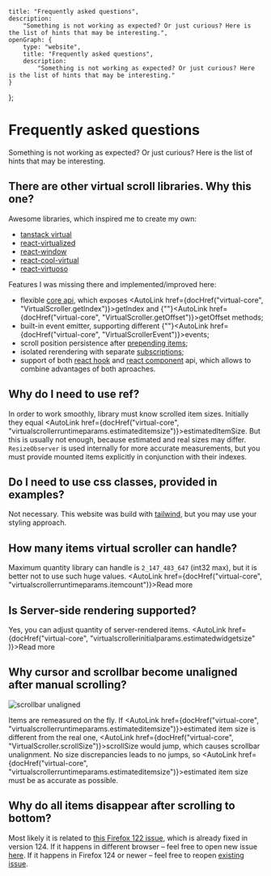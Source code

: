 
    title: "Frequently asked questions",
    description:
        "Something is not working as expected? Or just curious? Here is the list of hints that may be interesting.",
    openGraph: {
        type: "website",
        title: "Frequently asked questions",
        description:
            "Something is not working as expected? Or just curious? Here is the list of hints that may be interesting."
    }
};

# Frequently asked questions

Something is not working as expected? Or just curious? Here is the list of hints that may be interesting.

## There are other virtual scroll libraries. Why this one?

Awesome libraries, which inspired me to create my own:

-   [tanstack virtual](https://tanstack.com/virtual/)
-   [react-virtualized](https://github.com/bvaughn/react-virtualized)
-   [react-window](https://github.com/bvaughn/react-window)
-   [react-cool-virtual](https://github.com/wellyshen/react-cool-virtual)
-   [react-virtuoso](https://virtuoso.dev/)

Features I was missing there and implemented/improved here:

-   flexible [core api](/virtual/reference/virtual-core.virtualscroller.md),
    which exposes <AutoLink href={docHref("virtual-core", "VirtualScroller.getIndex")}>getIndex</AutoLink> and
    {""}<AutoLink href={docHref("virtual-core", "VirtualScroller.getOffset")}>getOffset</AutoLink> methods;
-   built-in event emitter, supporting different {""}<AutoLink href={docHref("virtual-core", "VirtualScrollerEvent")}>events</AutoLink>;
-   scroll position persistence after [prepending items](/virtual/react-examples/list/prepend-items);
-   isolated rerendering with separate [subscriptions](/virtual/react-examples/list/extra-events);
-   support of both [react hook](/virtual/react-examples/hook/simple) and [react component](/virtual/react-examples/list/simple) api, which allows to
    combine advantages of both aproaches.

## Why do I need to use ref?

In order to work smoothly, library must know scrolled item sizes. Initially they equal <AutoLink href={docHref("virtual-core", "virtualscrollerruntimeparams.estimateditemsize")}>estimatedItemSize</AutoLink>. But this is usually not
enough, because estimated and real sizes may differ. `ResizeObserver` is used internally
for more accurate measurements, but you must provide mounted items explicitly in
conjunction with their indexes.

## Do I need to use css classes, provided in examples?

Not necessary. This website was build with [tailwind](https://tailwindcss.com/),
but you may use your styling approach.

## How many items virtual scroller can handle?

Maximum quantity library can handle is `2_147_483_647` (int32 max), but it is better not to use such huge values. <AutoLink href={docHref("virtual-core", "virtualscrollerruntimeparams.itemcount")}>Read more</AutoLink>

## Is Server-side rendering supported?

Yes, you can adjust quantity of server-rendered items. <AutoLink href={docHref("virtual-core", "virtualscrollerinitialparams.estimatedwidgetsize" )}>Read more</AutoLink>

## Why cursor and scrollbar become unaligned after manual scrolling?

<img
    src="/scrollbar_misalign.gif"
    alt="scrollbar unaligned"
    className="border sm:float-left sm:mr-3"
/>

Items are remeasured on the fly. If <AutoLink href={docHref("virtual-core", "virtualscrollerruntimeparams.estimateditemsize")}>estimated item size</AutoLink>
is different from the real one, <AutoLink href={docHref("virtual-core", "VirtualScroller.scrollSize")}>scrollSize</AutoLink> would jump, which causes scrollbar
unalignment. No size discrepancies leads to no jumps, so <AutoLink href={docHref("virtual-core", "virtualscrollerruntimeparams.estimateditemsize")}>estimated item size</AutoLink>
must be as accurate as possible.

<p className="clear-both" />

## Why do all items disappear after scrolling to bottom?

Most likely it is related to [this Firefox 122 issue](https://github.com/webcompat/web-bugs/issues/133349), which is already fixed in version 124.
If it happens in different browser &ndash; feel free to open new issue [here](https://github.com/nowaalex/af-utils/issues).
If it happens in Firefox 124 or newer &ndash; feel free to reopen [existing issue](https://github.com/webcompat/web-bugs/issues/133349).
